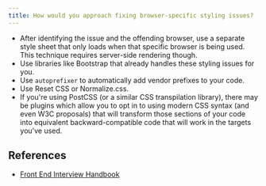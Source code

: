 ```yaml
---
title: How would you approach fixing browser-specific styling issues?
---
```


- After identifying the issue and the offending browser, use a separate style sheet that only loads when that specific browser is being used. This technique requires server-side rendering though.
- Use libraries like Bootstrap that already handles these styling issues for you.
- Use `autoprefixer` to automatically add vendor prefixes to your code.
- Use Reset CSS or Normalize.css.
- If you're using PostCSS (or a similar CSS transpilation library), there may be plugins which allow you to opt in to using modern CSS syntax (and even W3C proposals) that will transform those sections of your code into equivalent backward-compatible code that will work in the targets you've used.

## References

- [Front End Interview Handbook](https://www.frontendinterviewhandbook.com/css-questions)
